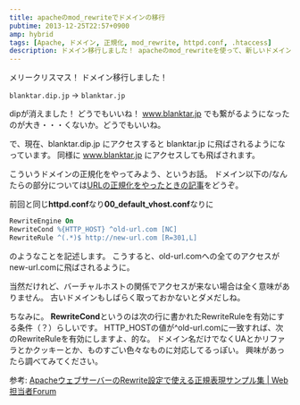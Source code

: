 ```yaml
---
title: apacheのmod_rewriteでドメインの移行
pubtime: 2013-12-25T22:57+0900
amp: hybrid
tags: [Apache, ドメイン, 正規化, mod_rewrite, httpd.conf, .htaccess]
description: ドメイン移行しました！ apacheのmod_rewriteを使って、新しいドメインに正規化する（転送する）方法の説明です。
---
```


メリークリスマス！ ドメイン移行しました！

`blanktar.dip.jp` -&gt; `blanktar.jp`

dipが消えました！ どうでもいいね！
www.blanktar.jp でも繋がるようになったのが大き・・・くないか。どうでもいいね。

で、現在、blanktar.dip.jp にアクセスすると blanktar.jp に飛ばされるようになっています。
同様に www.blanktar.jp にアクセスしても飛ばされます。

こういうドメインの正規化をやってみよう、というお話。
ドメイン以下の/なんたらの部分については[URLの正規化をやったときの記事](/blog/2013/03/apache-url-normalization)をどうぞ。

前回と同じ**httpd.conf**なり**00_default_vhost.conf**なりに
``` apache
RewriteEngine On
RewriteCond %{HTTP_HOST} ^old-url.com [NC]
RewriteRule ^(.*)$ http://new-url.com [R=301,L]
```
のようなことを記述します。
こうすると、old-url.comへの全てのアクセスがnew-url.comに飛ばされるように。

当然だけれど、バーチャルホストの関係でアクセスが来ない場合は全く意味がありません。
古いドメインもしばらく取っておかないとダメだしね。

ちなみに。
**RewriteCond**というのは次の行に書かれたRewriteRuleを有効にする条件（？）らしいです。
HTTP_HOSTの値が^old-url.comに一致すれば、次のRewriteRuleを有効にしますよ、的な。
ドメイン名だけでなくUAとかリファラとかクッキーとか、ものすごい色々なものに対応してるっぽい。
興味があったら調べてみてください。

参考: [ApacheウェブサーバーのRewrite設定で使える正規表現サンプル集 | Web担当者Forum](http://web-tan.forum.impressrd.jp/e/2010/01/05/6369)
